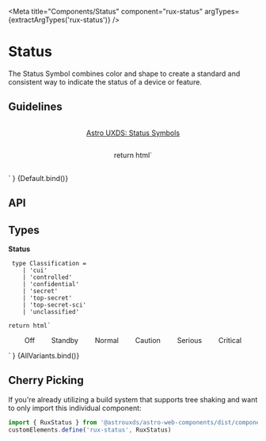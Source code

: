 
<Meta
    title="Components/Status"
    component="rux-status"
    argTypes={extractArgTypes('rux-status')}
/>

# Status

The Status Symbol combines color and shape to create a standard and consistent way to indicate the status of a device or feature.

## Guidelines

-   [Astro UXDS: Status Symbols](http://www.astrouxds.com/ui-components/status-symbol)

    return html`
<div style="display: flex; margin-top: 1rem;">
    <rux-status
        status="${args.status}"
        style="margin: auto;"
    ></rux-status>
</div>
    `
}

<Canvas>
    <Story
        args={{
            status: 'critical',
        }}
        name="Default"
    >
        {Default.bind()}
    </Story>
</Canvas>

## API

<ArgsTable of="rux-status" />

## Types

**Status**
```
 type Classification =
    | 'cui'
    | 'controlled'
    | 'confidential'
    | 'secret'
    | 'top-secret'
    | 'top-secret-sci'
    | 'unclassified'
```


    return html`
<style>
    ul {
        display: flex;
        list-style: none;
        justify-content: space-around;
        padding: 0 1rem;
    }
    ul li {
        display: flex;
        flex-direction: column;
        align-items: center;
    }
</style>
<ul>
    <li>
        <rux-status status="off"></rux-status>
        <div class="label">Off</div>
    </li>
    <li>
        <rux-status status="standby"></rux-status>
        <div class="label">Standby</div>
    </li>
    <li>
        <rux-status status="normal"></rux-status>
        <div class="label">Normal</div>
    </li>
    <li>
        <rux-status status="caution"></rux-status>
        <div class="label">Caution</div>
    </li>
    <li>
        <rux-status status="serious"></rux-status>
        <div class="label">Serious</div>
    </li>
    <li>
        <rux-status status="critical"></rux-status>
        <div class="label">Critical</div>
    </li>
</ul>
    `
}

<Canvas>
    <Story
        name="All Variants"
         argTypes={{
            status: { table: { disable: true } }
        }}
    >
        {AllVariants.bind()}
    </Story>
</Canvas>

## Cherry Picking

If you're already utilizing a build system that supports tree shaking and want to only import this individual component:

```js
import { RuxStatus } from '@astrouxds/astro-web-components/dist/components/rux-status'
customElements.define('rux-status', RuxStatus)
```

